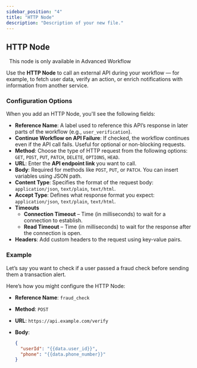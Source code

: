 ```yaml
---
sidebar_position: "4"
title: "HTTP Node"
description: "Description of your new file."
---
```


## HTTP Node

<Note>
    This node is only available in Advanced Workflow
</Note>

Use the **HTTP Node** to call an external API during your workflow — for example, to fetch user data, verify an action, or enrich notifications with information from another service.

### Configuration Options

When you add an HTTP Node, you'll see the following fields:

- **Reference Name**: A label used to reference this API’s response in later parts of the workflow (e.g., `user_verification`).
- **Continue Workflow on API Failure**: If checked, the workflow continues even if the API call fails. Useful for optional or non-blocking requests.
- **Method**: Choose the type of HTTP request from the following options: `GET`, `POST`, `PUT`, `PATCH`, `DELETE`, `OPTIONS`, `HEAD`.
- **URL**: Enter the **API endpoint link** you want to call.
- **Body**: Required for methods like `POST`, `PUT`, or `PATCH`. You can insert variables using JSON path.
- **Content Type**: Specifies the format of the request body: `application/json`, `text/plain`, `text/html`.
- **Accept Type**: Defines what response format you expect: `application/json`, `text/plain`, `text/html`.
- **Timeouts**
  - **Connection Timeout** – Time (in milliseconds) to wait for a connection to establish.
  - **Read Timeout** – Time (in milliseconds) to wait for the response after the connection is open.
- **Headers**: Add custom headers to the request using key-value pairs.

### Example

Let’s say you want to check if a user passed a fraud check before sending them a transaction alert.

Here’s how you might configure the HTTP Node:

- **Reference Name**: `fraud_check`
- **Method**: `POST`
- **URL**: `https://api.example.com/verify`
- **Body**:

  ```json
  {
    "userId": "{{data.user_id}}",
    "phone": "{{data.phone_number}}"
  }
  ```